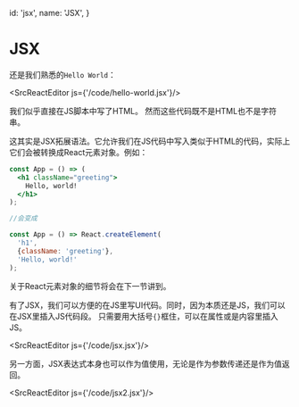 
  id: 'jsx',
  name: 'JSX',
}

# JSX

还是我们熟悉的`Hello World`：

<SrcReactEditor js={'/code/hello-world.jsx'}/>

我们似乎直接在JS脚本中写了HTML。
然而这些代码既不是HTML也不是字符串。

这其实是JSX拓展语法。它允许我们在JS代码中写入类似于HTML的代码，实际上它们会被转换成React元素对象。例如：

```jsx
const App = () => (
  <h1 className="greeting">
    Hello, world!
  </h1>
);

//会变成

const App = () => React.createElement(
  'h1',
  {className: 'greeting'},
  'Hello, world!'
);
```

关于React元素对象的细节将会在下一节讲到。

有了JSX，我们可以方便的在JS里写UI代码。同时，因为本质还是JS，我们可以在JSX里插入JS代码段。
只需要用大括号`{}`框住，可以在属性或是内容里插入JS。

<SrcReactEditor js={'/code/jsx.jsx'}/>

另一方面，JSX表达式本身也可以作为值使用，无论是作为参数传递还是作为值返回。

<SrcReactEditor js={'/code/jsx2.jsx'}/>